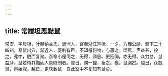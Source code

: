 ```yaml
---
---
---
```

title: 常履坦恶黠鼠
---



常安，字履坦，叶赫纳兰氏，满洲人，官至浙江巡抚。一夕，方理公牍，漏下二十四刻，羣鼠出穴，渐近人，促剌有声，不知囓何物，心恶之。顷焉，声益甚，投之，弗中，散而复聚。亟命小僮伺之，无得，颇恚。更密伺，亦无得。众力怠，鼠益肆，鼠若恃其黠而人莫能制者。翌日，购一狸，畜之。夜，鼠阒然。越日，获数鼠，声始寂。越日，更获数鼠，自此室中不复知有鼠矣。